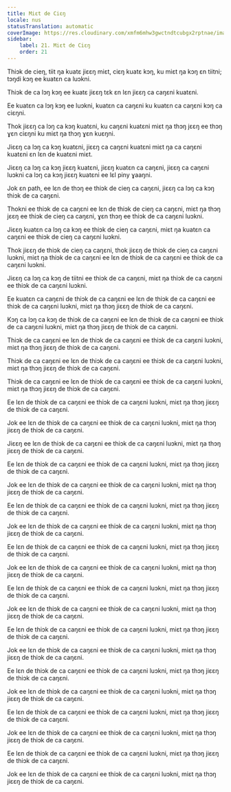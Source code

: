```yaml
---
title: Miɛt de Ciɛŋ
locale: nus
statusTranslation: automatic
coverImage: https://res.cloudinary.com/xmfm6mhw3gwctndtcubgx2rptnae/image/upload/v1741354419/small_cover_la_gran_rebelion_28716e29d2.webp
sidebar:
    label: 21. Miɛt de Ciɛŋ
    order: 21
---
```

Thiɔk de cieŋ, tiit ŋa kuatɛ jiɛɛŋ miɛt, ciɛŋ kuatɛ kɔŋ, ku miɛt ŋa kɔŋ ɛn tiitni; tɔŋdi kɔŋ ee kuatɛn ca luɔkni.

Thiɔk de ca lɔŋ kɔŋ ee kuatɛ jiɛɛŋ tɛk ɛn lɛn jiɛɛŋ ca caŋɛni kuatɛni.

Ee kuatɛn ca lɔŋ kɔŋ ee luɔkni, kuatɛn ca caŋɛni ku kuatɛn ca caŋɛni kɔŋ ca ciɛŋni.

Thok jiɛɛŋ ca lɔŋ ca kɔŋ kuatɛni, ku caŋɛni kuatɛni miɛt ŋa thɔŋ jɛɛŋ ee thɔŋ ɣɛn ciɛŋni ku miɛt ŋa thɔŋ ɣɛn kuɛŋni.

Jiɛɛŋ ca lɔŋ ca kɔŋ kuatɛni, jiɛɛŋ ca caŋɛni kuatɛni miɛt ŋa ca caŋɛni kuatɛni ɛn lɛn de kuatɛni miɛt.

Jiɛɛŋ ca lɔŋ ca kɔŋ jiɛɛŋ kuatɛni, jiɛɛŋ kuatɛn ca caŋɛni, jiɛɛŋ ca caŋɛni luɔkni ca lɔŋ ca kɔŋ jiɛɛŋ kuatɛni ee lɛl piny ɣaaŋni.

Jok ɛn path, ee lɛn de thɔŋ ee thiɔk de cieŋ ca caŋɛni, jiɛɛŋ ca lɔŋ ca kɔŋ thiɔk de ca caŋɛni.

Thokni ee thiɔk de ca caŋɛni ee lɛn de thiɔk de cieŋ ca caŋɛni, miɛt ŋa thɔŋ jɛɛŋ ee thiɔk de cieŋ ca caŋɛni, ɣɛn thɔŋ ee thiɔk de ca caŋɛni luɔkni.

Jiɛɛŋ kuatɛn ca lɔŋ ca kɔŋ ee thiɔk de cieŋ ca caŋɛni, miɛt ŋa kuatɛn ca caŋɛni ee thiɔk de cieŋ ca caŋɛni luɔkni.

Thok jiɛɛŋ de thiɔk de cieŋ ca caŋɛni, thok jiɛɛŋ de thiɔk de cieŋ ca caŋɛni luɔkni, miɛt ŋa thiɔk de ca caŋɛni ee lɛn de thiɔk de ca caŋɛni ee thiɔk de ca caŋɛni luɔkni.

Jiɛɛŋ ca lɔŋ ca kɔŋ de tiitni ee thiɔk de ca caŋɛni, miɛt ŋa thiɔk de ca caŋɛni ee thiɔk de ca caŋɛni luɔkni.

Ee kuatɛn ca caŋɛni de thiɔk de ca caŋɛni ee lɛn de thiɔk de ca caŋɛni ee thiɔk de ca caŋɛni luɔkni, miɛt ŋa thɔŋ jiɛɛŋ de thiɔk de ca caŋɛni.

Kɔŋ ca lɔŋ ca kɔŋ de thiɔk de ca caŋɛni ee lɛn de thiɔk de ca caŋɛni ee thiɔk de ca caŋɛni luɔkni, miɛt ŋa thɔŋ jiɛɛŋ de thiɔk de ca caŋɛni.

Thiɔk de ca caŋɛni ee lɛn de thiɔk de ca caŋɛni ee thiɔk de ca caŋɛni luɔkni, miɛt ŋa thɔŋ jiɛɛŋ de thiɔk de ca caŋɛni.

Thiɔk de ca caŋɛni ee lɛn de thiɔk de ca caŋɛni ee thiɔk de ca caŋɛni luɔkni, miɛt ŋa thɔŋ jiɛɛŋ de thiɔk de ca caŋɛni.

Thiɔk de ca caŋɛni ee lɛn de thiɔk de ca caŋɛni ee thiɔk de ca caŋɛni luɔkni, miɛt ŋa thɔŋ jiɛɛŋ de thiɔk de ca caŋɛni.

Ee lɛn de thiɔk de ca caŋɛni ee thiɔk de ca caŋɛni luɔkni, miɛt ŋa thɔŋ jiɛɛŋ de thiɔk de ca caŋɛni.

Jok ee lɛn de thiɔk de ca caŋɛni ee thiɔk de ca caŋɛni luɔkni, miɛt ŋa thɔŋ jiɛɛŋ de thiɔk de ca caŋɛni.

Jiɛɛŋ ee lɛn de thiɔk de ca caŋɛni ee thiɔk de ca caŋɛni luɔkni, miɛt ŋa thɔŋ jiɛɛŋ de thiɔk de ca caŋɛni.

Ee lɛn de thiɔk de ca caŋɛni ee thiɔk de ca caŋɛni luɔkni, miɛt ŋa thɔŋ jiɛɛŋ de thiɔk de ca caŋɛni.

Jok ee lɛn de thiɔk de ca caŋɛni ee thiɔk de ca caŋɛni luɔkni, miɛt ŋa thɔŋ jiɛɛŋ de thiɔk de ca caŋɛni.

Ee lɛn de thiɔk de ca caŋɛni ee thiɔk de ca caŋɛni luɔkni, miɛt ŋa thɔŋ jiɛɛŋ de thiɔk de ca caŋɛni.

Jok ee lɛn de thiɔk de ca caŋɛni ee thiɔk de ca caŋɛni luɔkni, miɛt ŋa thɔŋ jiɛɛŋ de thiɔk de ca caŋɛni.

Ee lɛn de thiɔk de ca caŋɛni ee thiɔk de ca caŋɛni luɔkni, miɛt ŋa thɔŋ jiɛɛŋ de thiɔk de ca caŋɛni.

Jok ee lɛn de thiɔk de ca caŋɛni ee thiɔk de ca caŋɛni luɔkni, miɛt ŋa thɔŋ jiɛɛŋ de thiɔk de ca caŋɛni.

Ee lɛn de thiɔk de ca caŋɛni ee thiɔk de ca caŋɛni luɔkni, miɛt ŋa thɔŋ jiɛɛŋ de thiɔk de ca caŋɛni.

Jok ee lɛn de thiɔk de ca caŋɛni ee thiɔk de ca caŋɛni luɔkni, miɛt ŋa thɔŋ jiɛɛŋ de thiɔk de ca caŋɛni.

Ee lɛn de thiɔk de ca caŋɛni ee thiɔk de ca caŋɛni luɔkni, miɛt ŋa thɔŋ jiɛɛŋ de thiɔk de ca caŋɛni.

Jok ee lɛn de thiɔk de ca caŋɛni ee thiɔk de ca caŋɛni luɔkni, miɛt ŋa thɔŋ jiɛɛŋ de thiɔk de ca caŋɛni.

Ee lɛn de thiɔk de ca caŋɛni ee thiɔk de ca caŋɛni luɔkni, miɛt ŋa thɔŋ jiɛɛŋ de thiɔk de ca caŋɛni.

Jok ee lɛn de thiɔk de ca caŋɛni ee thiɔk de ca caŋɛni luɔkni, miɛt ŋa thɔŋ jiɛɛŋ de thiɔk de ca caŋɛni.

Ee lɛn de thiɔk de ca caŋɛni ee thiɔk de ca caŋɛni luɔkni, miɛt ŋa thɔŋ jiɛɛŋ de thiɔk de ca caŋɛni.

Jok ee lɛn de thiɔk de ca caŋɛni ee thiɔk de ca caŋɛni luɔkni, miɛt ŋa thɔŋ jiɛɛŋ de thiɔk de ca caŋɛni.

Ee lɛn de thiɔk de ca caŋɛni ee thiɔk de ca caŋɛni luɔkni, miɛt ŋa thɔŋ jiɛɛŋ de thiɔk de ca caŋɛni.

Jok ee lɛn de thiɔk de ca caŋɛni ee thiɔk de ca caŋɛni luɔkni, miɛt ŋa thɔŋ jiɛɛŋ de thiɔk de ca caŋɛni.

